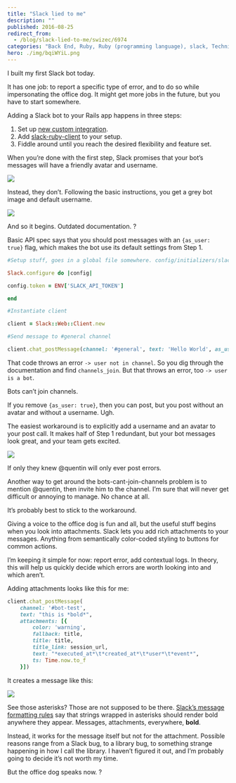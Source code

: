 ```yaml
---
title: "Slack lied to me"
description: ""
published: 2016-08-25
redirect_from:
  - /blog/slack-lied-to-me/swizec/6974
categories: "Back End, Ruby, Ruby (programming language), slack, Technical, user documentation"
hero: ./img/bqiWYiL.png
---
```


I built my first Slack bot today.

It has one job: to report a specific type of error, and to do so while impersonating the office dog. It might get more jobs in the future, but you have to start somewhere.

Adding a Slack bot to your Rails app happens in three steps:

1.  Set up [new custom integration](https://slack.com/apps/new/A0F7YS25R-bots).
2.  Add [slack-ruby-client](https://github.com/slack-ruby/slack-ruby-client) to your setup.
3.  Fiddle around until you reach the desired flexibility and feature set.

When you’re done with the first step, Slack promises that your bot’s messages will have a friendly avatar and username.

![](./img/bqiWYiL.png)

Instead, they don’t. Following the basic instructions, you get a grey bot image and default username.

![](./img/3yaqj8b.png)

And so it begins. Outdated documentation. ?

Basic API spec says that you should post messages with an `{as_user: true}` flag, which makes the bot use its default settings from Step 1.

```ruby
#Setup stuff, goes in a global file somewhere. config/initializers/slack.rb for instance

Slack.configure do |config|

config.token = ENV['SLACK_API_TOKEN']

end

#Instantiate client

client = Slack::Web::Client.new

#Send message to #general channel

client.chat_postMessage(channel: '#general', text: 'Hello World', as_user: true)
```

That code throws an error `-> user not in channel`. So you dig through the documentation and find `channels_join`. But that throws an error, too `-> user is a bot`.

Bots can’t join channels.

If you remove `{as_user: true}`, then you can post, but you post without an avatar and without a username. Ugh.

The easiest workaround is to explicitly add a username and an avatar to your post call. It makes half of Step 1 redundant, but your bot messages look great, and your team gets excited.

![](./img/xWO1Rwg.png)

If only they knew @quentin will only ever post errors.

Another way to get around the bots-cant-join-channels problem is to mention @quentin, then invite him to the channel. I’m sure that will never get difficult or annoying to manage. No chance at all.

It’s probably best to stick to the workaround.

Giving a voice to the office dog is fun and all, but the useful stuff begins when you look into attachments. Slack lets you add rich attachments to your messages. Anything from semantically color-coded styling to buttons for common actions.

I’m keeping it simple for now: report error, add contextual logs. In theory, this will help us quickly decide which errors are worth looking into and which aren’t.

Adding attachments looks like this for me:

```ruby
client.chat_postMessage(
    channel: '#bot-test',
    text: "this is *bold*",
    attachments: [{
        color: 'warning',
        fallback: title,
        title: title,
        title_link: session_url,
        text: "*executed_at*\t*created_at*\t*user*\t*event*",
        ts: Time.now.to_f
    }])
```

It creates a message like this:

![](./img/3FZOz5A.png)

See those asterisks? Those are not supposed to be there. [Slack’s message formatting rules](https://api.slack.com/docs/message-formatting) say that strings wrapped in asterisks should render bold anywhere they appear. Messages, attachments, everywhere, **bold**.

Instead, it works for the message itself but not for the attachment. Possible reasons range from a Slack bug, to a library bug, to something strange happening in how I call the library. I haven’t figured it out, and I’m probably going to decide it’s not worth my time.

But the office dog speaks now. ?
